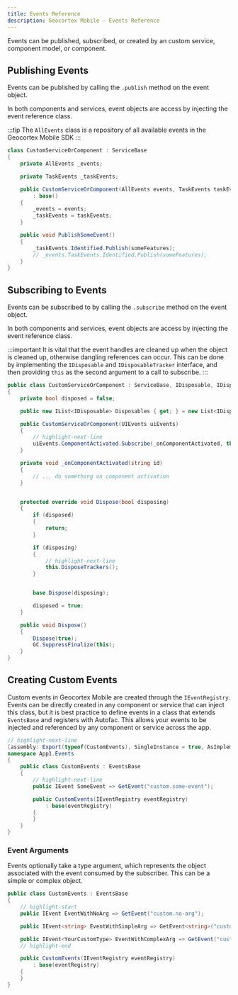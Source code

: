 ```yaml
---
title: Events Reference
description: Geocortex Mobile - Events Reference
---
```


Events can be published, subscribed, or created by an custom service, component model, or component.

## Publishing Events

Events can be published by calling the `.publish` method on the event object.

In both components and services, event objects are access by injecting the event reference class.

:::tip
The `AllEvents` class is a repository of all available events in the Geocortex Mobile SDK
:::

```cs
class CustomServiceOrComponent : ServiceBase
{
    private AllEvents _events;

    private TaskEvents _taskEvents;

    public CustomServiceOrComponent(AllEvents events, TaskEvents taskEvents)
        : base()
    {
        _events = events;
        _taskEvents = taskEvents;
    }

    public void PublishSomeEvent()
    {
        _taskEvents.Identified.Publish(someFeatures);
        // _events.TaskEvents.Identified.Publish(someFeatures);
    }
}
```

## Subscribing to Events

Events can be subscribed to by calling the `.subscribe` method on the event object.

In both components and services, event objects are access by injecting the event reference class.

:::important
It is vital that the event handles are cleaned up when the object is cleaned up, otherwise dangling references can occur. This can be done by implementing the `IDisposable` and `IDisposableTracker` interface, and then providing `this` as the second argument to a call to subscribe.
:::

```cs
public class CustomServiceOrComponent : ServiceBase, IDisposable, IDisposableTracker
{
    private bool disposed = false;

    public new IList<IDisposable> Disposables { get; } = new List<IDisposable>();

    public CustomServiceOrComponent(UIEvents uiEvents)
    {
        // highlight-next-line
        uiEvents.ComponentActivated.Subscribe(_onComponentActivated, this);
    }

    private void _onComponentActivated(string id)
    {
        // ... do something on component activation
    }


    protected override void Dispose(bool disposing)
    {
        if (disposed)
        {
            return;
        }

        if (disposing)
        {
            // highlight-next-line
            this.DisposeTrackers();
        }


        base.Dispose(disposing);

        disposed = true;
    }

    public void Dispose()
    {
        Dispose(true);
        GC.SuppressFinalize(this);
    }
}
```

## Creating Custom Events

Custom events in Geocortex Mobile are created through the `IEventRegistry`. Events can be directly created in any component or service that can inject this class, but it is best practice to define events in a class that extends `EventsBase` and registers with Autofac. This allows your events to be injected and referenced by any component or service across the app.

```cs
// highlight-next-line
[assembly: Export(typeof(CustomEvents), SingleInstance = true, AsImplementedInterfaces = false, AsSelf = true, PropertiesAutowired = true)]
namespace App1.Events
{
    public class CustomEvents : EventsBase
    {
        // highlight-next-line
        public IEvent SomeEvent => GetEvent("custom.some-event");

        public CustomEvents(IEventRegistry eventRegistry)
            : base(eventRegistry)
        {
        }
    }
}
```

### Event Arguments

Events optionally take a type argument, which represents the object associated with the event consumed by the subscriber. This can be a simple or complex object.

```cs
public class CustomEvents : EventsBase
{
    // highlight-start
    public IEvent EventWithNoArg => GetEvent("custom.no-arg");

    public IEvent<string> EventWithSimpleArg => GetEvent<string>("custom.simple-arg");

    public IEvent<YourCustomType> EventWithComplexArg => GetEvent("custom.complex-arg");
    // highlight-end

    public CustomEvents(IEventRegistry eventRegistry)
        : base(eventRegistry)
    {
    }
}
```
